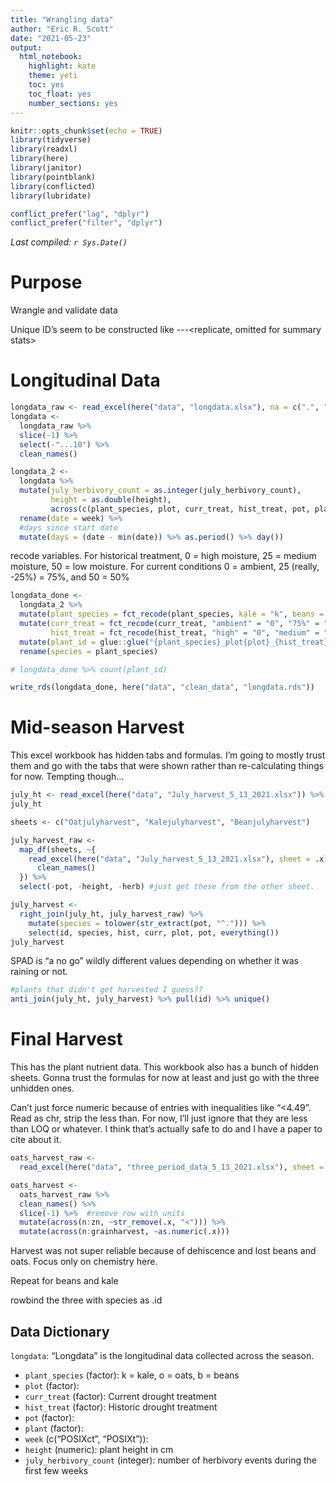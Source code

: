```yaml
---
title: "Wrangling data"
author: "Eric R. Scott"
date: "2021-05-23"
output: 
  html_notebook: 
    highlight: kate
    theme: yeti
    toc: yes
    toc_float: yes
    number_sections: yes
---
```


```r
knitr::opts_chunk$set(echo = TRUE)
library(tidyverse)
library(readxl)
library(here)
library(janitor)
library(pointblank)
library(conflicted)
library(lubridate)

conflict_prefer("lag", "dplyr")
conflict_prefer("filter", "dplyr")
```

*Last compiled: `r Sys.Date()`*

# Purpose

Wrangle and validate data

Unique ID's seem to be constructed like <plot>-<historic treatment>-<species><pot>-\<replicate, omitted for summary stats\>

# Longitudinal Data

```r
longdata_raw <- read_excel(here("data", "longdata.xlsx"), na = c(".", "*"))
longdata <- 
  longdata_raw %>%
  slice(-1) %>% 
  select(-"...10") %>% 
  clean_names()
```

```r
longdata_2 <-
  longdata %>%
  mutate(july_herbivory_count = as.integer(july_herbivory_count),
         height = as.double(height),
         across(c(plant_species, plot, curr_treat, hist_treat, pot, plant), as.factor)) %>% 
  rename(date = week) %>% 
  #days since start date
  mutate(days = (date - min(date)) %>% as.period() %>% day())
```

recode variables.  For historical treatment, 0 = high moisture, 25 = medium moisture, 50 = low moisture.  For current conditions 0 = ambient, 25 (really, -25%) = 75%, and 50 = 50%
```r
longdata_done <-
  longdata_2 %>% 
  mutate(plant_species = fct_recode(plant_species, kale = "k", beans = "b", oats = "o")) %>% 
  mutate(curr_treat = fct_recode(curr_treat, "ambient" = "0", "75%" = "25", "50%" = "50"),
         hist_treat = fct_recode(hist_treat, "high" = "0", "medium" = "25", "low" = "50")) %>% 
  mutate(plant_id = glue::glue("{plant_species}_plot{plot}_{hist_treat}_pot{pot}_{plant}")) %>% 
  rename(species = plant_species)

# longdata_done %>% count(plant_id)
```



```r
write_rds(longdata_done, here("data", "clean_data", "longdata.rds"))
```


# Mid-season Harvest

This excel workbook has hidden tabs and formulas.
I'm going to mostly trust them and go with the tabs that were shown rather than re-calculating things for now.
Tempting though...

```r
july_ht <- read_excel(here("data", "July_harvest_5_13_2021.xlsx")) %>% clean_names()
july_ht
```

```r
sheets <- c("Oatjulyharvest", "Kalejulyharvest", "Beanjulyharvest")

july_harvest_raw <- 
  map_df(sheets, ~{
    read_excel(here("data", "July_harvest_5_13_2021.xlsx"), sheet = .x) %>% 
      clean_names()
  }) %>%
  select(-pot, -height, -herb) #just get these from the other sheet.

july_harvest <-
  right_join(july_ht, july_harvest_raw) %>% 
    mutate(species = tolower(str_extract(pot, "^."))) %>% 
    select(id, species, hist, curr, plot, pot, everything())
july_harvest
```
SPAD is "a no go"  wildly different values depending on whether it was raining or not.

```r
#plants that didn't get harvested I guess??
anti_join(july_ht, july_harvest) %>% pull(id) %>% unique()
```

# Final Harvest

This has the plant nutrient data.
This workbook also has a bunch of hidden sheets.
Gonna trust the formulas for now at least and just go with the three unhidden ones.

Can't just force numeric because of entries with inequalities like "\<4.49".
Read as chr, strip the less than.
For now, I'll just ignore that they are less than LOQ or whatever.
I think that's actually safe to do and I have a paper to cite about it.

```r
oats_harvest_raw <- 
  read_excel(here("data", "three_period_data_5_13_2021.xlsx"), sheet = "Oats(pot)")

oats_harvest <-
  oats_harvest_raw %>% 
  clean_names() %>% 
  slice(-1) %>%  #remove row with units
  mutate(across(n:zn, ~str_remove(.x, "<"))) %>% 
  mutate(across(n:grainharvest, ~as.numeric(.x)))
```
Harvest was not super reliable because of dehiscence and lost beans and oats. Focus only on chemistry here.



Repeat for beans and kale

rowbind the three with species as .id

## Data Dictionary

`longdata`: "Longdata" is the longitudinal data collected across the season.

-   `plant_species` (factor): k = kale, o = oats, b = beans
-   `plot` (factor):
-   `curr_treat` (factor): Current drought treatment
-   `hist_treat` (factor): Historic drought treatment
-   `pot` (factor):
-   `plant` (factor):
-   `week` (c("POSIXct", "POSIXt")):
-   `height` (numeric): plant height in cm
-   `july_herbivory_count` (integer): number of herbivory events during the first few weeks
